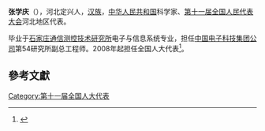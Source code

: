 '''张学庆'''（{{bd|1968年||}}），河北定兴人，[[汉族|汉族]]，[[中华人民共和国|中华人民共和国]]科学家、[[第十一届全国人民代表大会|第十一届全国人民代表大会]]河北地区代表。

毕业于[[石家庄通信测控技术研究所|石家庄通信测控技术研究所]]电子与信息系统专业，担任[[中国电子科技集团公司|中国电子科技集团公司]]第54研究所副总工程师。2008年起担任全国人大代表<ref>{{cite news|title=全国人大代表信息-张学庆|url= http://210.82.31.1:8084/delegate/viewDelegate.action?dbid=110173|accessdate=2013-04-05|newspaper=全国人大网|archive-url=https://web.archive.org/web/20140106110830/http://www.npc.gov.cn/delegate/viewDelegate.action?dbid=110173|archive-date=2014-01-06|dead-url=yes}}</ref>。

==參考文獻==
{{reflist}}
[[Category:第十一届全国人大代表|Category:第十一届全国人大代表]]

{{China-poli-bio-stub}}